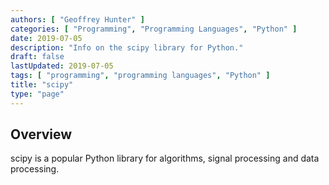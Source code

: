 ```yaml
---
authors: [ "Geoffrey Hunter" ]
categories: [ "Programming", "Programming Languages", "Python" ]
date: 2019-07-05
description: "Info on the scipy library for Python."
draft: false
lastUpdated: 2019-07-05
tags: [ "programming", "programming languages", "Python" ]
title: "scipy"
type: "page"
---
```



## Overview

scipy is a popular Python library for algorithms, signal processing and data processing.